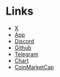 # Links

- [X](https://x.com/neur_sh)
- [App](https://neur.sh)
- [Discord](https://discord.neur.sh)
- [Github](https://git.new/neur)
- [Telegram](https://t.me/neur_announcements)
- [Chart](https://www.defined.fi/sol/9Pk43Sr7J8GYQ1h89riWSSBVH4Cp6ZxoWez9xTiAm92T?quoteToken=token1)
- [CoinMarketCap](https://https://coinmarketcap.com/currencies/neur-sh)
